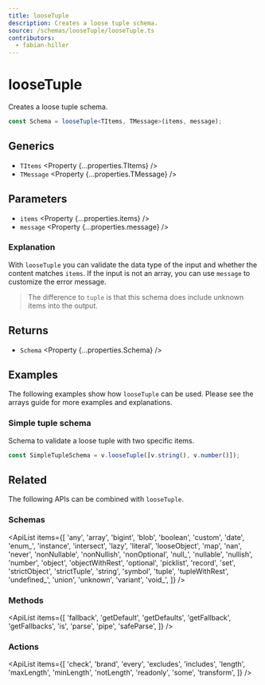 ```yaml
---
title: looseTuple
description: Creates a loose tuple schema.
source: /schemas/looseTuple/looseTuple.ts
contributors:
  - fabian-hiller
---
```



# looseTuple

Creates a loose tuple schema.

```ts
const Schema = looseTuple<TItems, TMessage>(items, message);
```

## Generics

- `TItems` <Property {...properties.TItems} />
- `TMessage` <Property {...properties.TMessage} />

## Parameters

- `items` <Property {...properties.items} />
- `message` <Property {...properties.message} />

### Explanation

With `looseTuple` you can validate the data type of the input and whether the content matches `items`. If the input is not an array, you can use `message` to customize the error message.

> The difference to <Link href="../tuple/">`tuple`</Link> is that this schema does include unknown items into the output.

## Returns

- `Schema` <Property {...properties.Schema} />

## Examples

The following examples show how `looseTuple` can be used. Please see the <Link href="/guides/arrays/">arrays guide</Link> for more examples and explanations.

### Simple tuple schema

Schema to validate a loose tuple with two specific items.

```ts
const SimpleTupleSchema = v.looseTuple([v.string(), v.number()]);
```

## Related

The following APIs can be combined with `looseTuple`.

### Schemas

<ApiList
  items={[
    'any',
    'array',
    'bigint',
    'blob',
    'boolean',
    'custom',
    'date',
    'enum_',
    'instance',
    'intersect',
    'lazy',
    'literal',
    'looseObject',
    'map',
    'nan',
    'never',
    'nonNullable',
    'nonNullish',
    'nonOptional',
    'null_',
    'nullable',
    'nullish',
    'number',
    'object',
    'objectWithRest',
    'optional',
    'picklist',
    'record',
    'set',
    'strictObject',
    'strictTuple',
    'string',
    'symbol',
    'tuple',
    'tupleWithRest',
    'undefined_',
    'union',
    'unknown',
    'variant',
    'void_',
  ]}
/>

### Methods

<ApiList
  items={[
    'fallback',
    'getDefault',
    'getDefaults',
    'getFallback',
    'getFallbacks',
    'is',
    'parse',
    'pipe',
    'safeParse',
  ]}
/>

### Actions

<ApiList
  items={[
    'check',
    'brand',
    'every',
    'excludes',
    'includes',
    'length',
    'maxLength',
    'minLength',
    'notLength',
    'readonly',
    'some',
    'transform',
  ]}
/>
